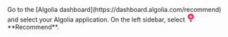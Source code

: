 <Steps>
  <Step title="Select your Algolia application">
    Go to the [Algolia dashboard](https://dashboard.algolia.com/recommend) and select your Algolia application.
  </Step>
  <Step title="Select Recommend">
    On the left sidebar, select <svg class="inline" width="20" height="20" viewBox="0 0 80 80" fill="none" xmlns="http://www.w3.org/2000/svg" role="presentation" aria-label="Algolia Recommend"><title>Algolia Recommend</title><path d="m50 65-4 12H34l-4-12h20Z" fill="#36395A"></path><path d="M68 32c0 15.464-12.536 28-28 28S12 47.464 12 32 24.536 4 40 4s28 12.536 28 28Z" fill="#FF2A6A"></path><path d="M43 34V17L26 34h17Z" fill="#fff"></path><path d="M37 30v17l17-17H37Z" fill="#fff"></path></svg> **Recommend**.
  </Step>
</Steps>